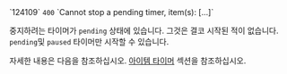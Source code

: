 <tr>
<td>`124109`</td>
<td><code>400</code></td>
<td>`Cannot stop a pending timer, item(s): [...]`</td>
<td>

중지하려는 타이머가 `pending` 상태에 있습니다. 그것은 결코 시작된 적이 없습니다. `pending`및 `paused` 타이머만 시작할 수 있습니다.

자세한 내용은 다음을 참조하십시오. [아이템 타이머](/docs/concepts/timer) 섹션을 참조하십시오.

</td>
</tr>